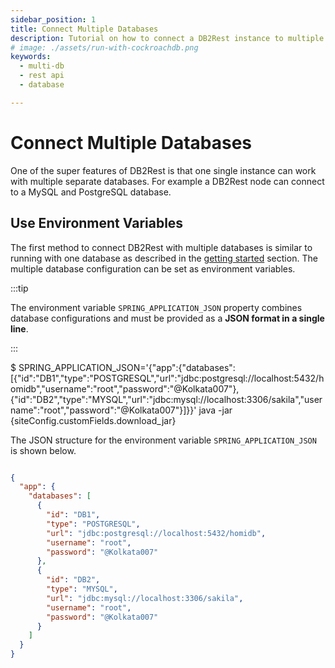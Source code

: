 ```yaml
---
sidebar_position: 1
title: Connect Multiple Databases
description: Tutorial on how to connect a DB2Rest instance to multiple physical database.
# image: ./assets/run-with-cockroachdb.png
keywords:
  - multi-db
  - rest api
  - database

---
```


# Connect Multiple Databases

One of the super features of DB2Rest is that one single instance can work with multiple separate databases. For example
a DB2Rest node can connect to a MySQL and PostgreSQL database.


## Use Environment Variables

The first method to connect DB2Rest with multiple databases is similar to running with one database as described in the [getting started](../intro) section.
The multiple database configuration can be set as environment variables.

:::tip

The environment variable `SPRING_APPLICATION_JSON` property combines database configurations and must be provided as a **JSON format in a single line**.

:::


<CodeBlock language="jsx">
    $ SPRING_APPLICATION_JSON='{"app":{"databases":[{"id":"DB1","type":"POSTGRESQL","url":"jdbc:postgresql://localhost:5432/homidb","username":"root","password":"@Kolkata007"},{"id":"DB2","type":"MYSQL","url":"jdbc:mysql://localhost:3306/sakila","username":"root","password":"@Kolkata007"}]}}' java -jar {siteConfig.customFields.download_jar}
</CodeBlock>

The JSON structure for the environment variable `SPRING_APPLICATION_JSON` is shown below.

```json lines

{
  "app": {
    "databases": [
      {
        "id": "DB1",
        "type": "POSTGRESQL",
        "url": "jdbc:postgresql://localhost:5432/homidb",
        "username": "root",
        "password": "@Kolkata007"
      },
      {
        "id": "DB2",
        "type": "MYSQL",
        "url": "jdbc:mysql://localhost:3306/sakila",
        "username": "root",
        "password": "@Kolkata007"
      }
    ]
  }
}

```
